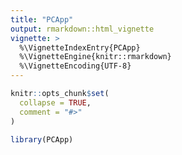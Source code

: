 ```yaml
---
title: "PCApp"
output: rmarkdown::html_vignette
vignette: >
  %\VignetteIndexEntry{PCApp}
  %\VignetteEngine{knitr::rmarkdown}
  %\VignetteEncoding{UTF-8}
---
```


```r
knitr::opts_chunk$set(
  collapse = TRUE,
  comment = "#>"
)
```

```r
library(PCApp)
```
